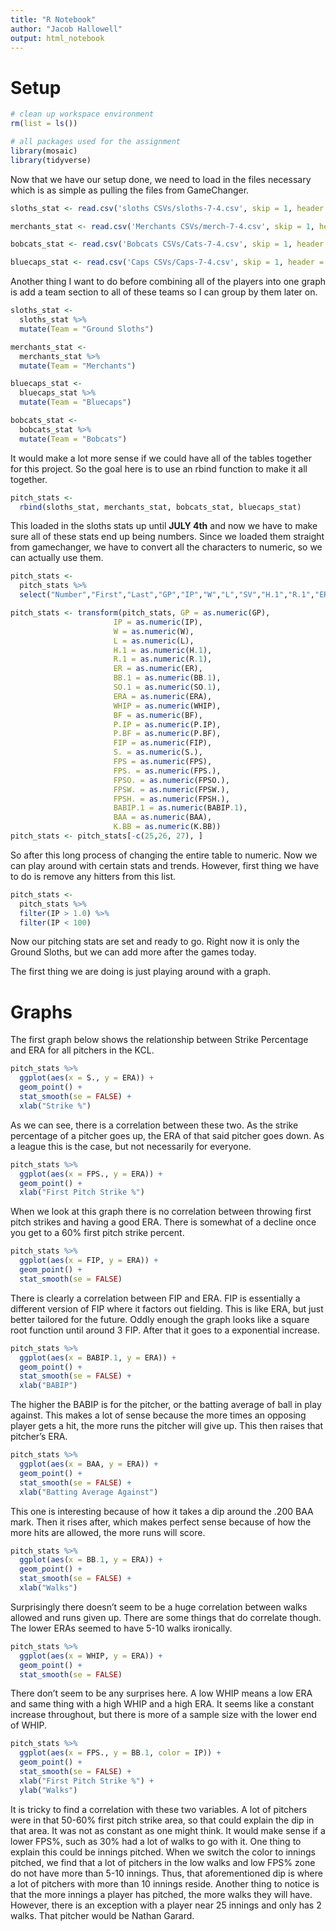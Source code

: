 ```yaml
---
title: "R Notebook"
author: "Jacob Hallowell"
output: html_notebook
---
```

# Setup
```r
# clean up workspace environment
rm(list = ls())

# all packages used for the assignment
library(mosaic)
library(tidyverse)
```

Now that we have our setup done, we need to load in the files necessary which is as simple as pulling the files from GameChanger.

```r
sloths_stat <- read.csv('sloths CSVs/sloths-7-4.csv', skip = 1, header = TRUE)

merchants_stat <- read.csv('Merchants CSVs/merch-7-4.csv', skip = 1, header = TRUE)

bobcats_stat <- read.csv('Bobcats CSVs/Cats-7-4.csv', skip = 1, header = TRUE)

bluecaps_stat <- read.csv('Caps CSVs/Caps-7-4.csv', skip = 1, header = TRUE)
```

Another thing I want to do before combining all of the players into one graph is add a team section to all of these teams so I can group by them later on.
```r
sloths_stat <-
  sloths_stat %>%
  mutate(Team = "Ground Sloths")

merchants_stat <-
  merchants_stat %>%
  mutate(Team = "Merchants")

bluecaps_stat <-
  bluecaps_stat %>%
  mutate(Team = "Bluecaps")

bobcats_stat <-
  bobcats_stat %>%
  mutate(Team = "Bobcats")
```
It would make a lot more sense if we could have all of the tables together for this project. So the goal here is to use an rbind function to make it all together.

```r
pitch_stats <-
  rbind(sloths_stat, merchants_stat, bobcats_stat, bluecaps_stat)
```
This loaded in the sloths stats up until **JULY 4th** and now we have to make sure all of these stats end up being numbers. Since we loaded them straight from gamechanger, we have to convert all the characters to numeric, so we can actually use them.

```r
pitch_stats <-
  pitch_stats %>%
  select("Number","First","Last","GP","IP","W","L","SV","H.1","R.1","ER","BB.1","SO.1","ERA","WHIP","BF","P.IP","P.BF","FIP","S.","FPS","FPS.","FPSO.","FPSW.","FPSH.","BABIP.1","BAA","K.BB","Team")

pitch_stats <- transform(pitch_stats, GP = as.numeric(GP),
                       IP = as.numeric(IP),
                       W = as.numeric(W),
                       L = as.numeric(L),
                       H.1 = as.numeric(H.1),
                       R.1 = as.numeric(R.1),
                       ER = as.numeric(ER),
                       BB.1 = as.numeric(BB.1),
                       SO.1 = as.numeric(SO.1),
                       ERA = as.numeric(ERA),
                       WHIP = as.numeric(WHIP),
                       BF = as.numeric(BF),
                       P.IP = as.numeric(P.IP),
                       P.BF = as.numeric(P.BF),
                       FIP = as.numeric(FIP),
                       S. = as.numeric(S.),
                       FPS = as.numeric(FPS),
                       FPS. = as.numeric(FPS.),
                       FPSO. = as.numeric(FPSO.),
                       FPSW. = as.numeric(FPSW.),
                       FPSH. = as.numeric(FPSH.),
                       BABIP.1 = as.numeric(BABIP.1),
                       BAA = as.numeric(BAA),
                       K.BB = as.numeric(K.BB))
pitch_stats <- pitch_stats[-c(25,26, 27), ]
```

So after this long process of changing the entire table to numeric. Now we can play around with certain stats and trends. However, first thing we have to do is remove any hitters from this list.

```r
pitch_stats <-
  pitch_stats %>%
  filter(IP > 1.0) %>%
  filter(IP < 100)
```

Now our pitching stats are set and ready to go. Right now it is only the Ground Sloths, but we can add more after the games today.

The first thing we are doing is just playing around with a graph.

# Graphs

The first graph below shows the relationship between Strike Percentage and ERA for all pitchers in the KCL.
```r
pitch_stats %>%
  ggplot(aes(x = S., y = ERA)) +
  geom_point() +
  stat_smooth(se = FALSE) +
  xlab("Strike %") 
```
As we can see, there is a correlation between these two. As the strike percentage of a pitcher goes up, the ERA of that said pitcher goes down. As a league this is the case, but not necessarily for everyone.

```r
pitch_stats %>%
  ggplot(aes(x = FPS., y = ERA)) +
  geom_point() +
  xlab("First Pitch Strike %")
```
When we look at this graph there is no correlation between throwing first pitch strikes and having a good ERA. There is somewhat of a decline once you get to a 60% first pitch strike percent.

```r
pitch_stats %>%
  ggplot(aes(x = FIP, y = ERA)) +
  geom_point() +
  stat_smooth(se = FALSE)
```
There is clearly a correlation between FIP and ERA. FIP is essentially a different version of FIP where it factors out fielding. This is like ERA, but just better tailored for the future. Oddly enough the graph looks like a square root function until around 3 FIP. After that it goes to a exponential increase.

```r
pitch_stats %>%
  ggplot(aes(x = BABIP.1, y = ERA)) +
  geom_point() +
  stat_smooth(se = FALSE) +
  xlab("BABIP")
```
The higher the BABIP is for the pitcher, or the batting average of ball in play against. This makes a lot of sense because the more times an opposing player gets a hit, the more runs the pitcher will give up. This then raises that pitcher's ERA.

```r
pitch_stats %>%
  ggplot(aes(x = BAA, y = ERA)) +
  geom_point() +
  stat_smooth(se = FALSE) +
  xlab("Batting Average Against")
```
This one is interesting because of how it takes a dip around the .200 BAA mark. Then it rises after, which makes perfect sense because of how the more hits are allowed, the more runs will score.

```r
pitch_stats %>%
  ggplot(aes(x = BB.1, y = ERA)) +
  geom_point() +
  stat_smooth(se = FALSE) +
  xlab("Walks")
```
Surprisingly there doesn't seem to be a huge correlation between walks allowed and runs given up. There are some things that do correlate though. The lower ERAs seemed to have 5-10 walks ironically.

```r
pitch_stats %>%
  ggplot(aes(x = WHIP, y = ERA)) +
  geom_point() +
  stat_smooth(se = FALSE)
```
There don't seem to be any surprises here. A low WHIP means a low ERA and same thing with a high WHIP and a high ERA. It seems like a constant increase throughout, but there is more of a sample size with the lower end of WHIP.

```r
pitch_stats %>%
  ggplot(aes(x = FPS., y = BB.1, color = IP)) +
  geom_point() +
  stat_smooth(se = FALSE) +
  xlab("First Pitch Strike %") +
  ylab("Walks")
```
It is tricky to find a correlation with these two variables. A lot of pitchers were in that 50-60% first pitch strike area, so that could explain the dip in that area. It was not as constant as one might think. It would make sense if a lower FPS%, such as 30% had a lot of walks to go with it. One thing to explain this could be innings pitched. When we switch the color to innings pitched, we find that a lot of pitchers in the low walks and low FPS% zone do not have more than 5-10 innings. Thus, that aforementioned dip is where a lot of pitchers with more than 10 innings reside. Another thing to notice is that the more innings a player has pitched, the more walks they will have. However, there is an exception with a player near 25 innings and only has 2 walks. That pitcher would be Nathan Garard.

